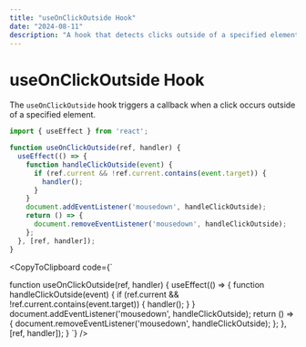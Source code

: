 ```yaml
---
title: "useOnClickOutside Hook"
date: "2024-08-11"
description: "A hook that detects clicks outside of a specified element."
---
```


# useOnClickOutside Hook

The `useOnClickOutside` hook triggers a callback when a click occurs outside of a specified element.

```javascript
import { useEffect } from 'react';

function useOnClickOutside(ref, handler) {
  useEffect(() => {
    function handleClickOutside(event) {
      if (ref.current && !ref.current.contains(event.target)) {
        handler();
      }
    }
    document.addEventListener('mousedown', handleClickOutside);
    return () => {
      document.removeEventListener('mousedown', handleClickOutside);
    };
  }, [ref, handler]);
}
```

<CopyToClipboard code={`

function useOnClickOutside(ref, handler) {
  useEffect(() => {
    function handleClickOutside(event) {
      if (ref.current && !ref.current.contains(event.target)) {
        handler();
      }
    }
    document.addEventListener('mousedown', handleClickOutside);
    return () => {
      document.removeEventListener('mousedown', handleClickOutside);
    };
  }, [ref, handler]);
}
`} />